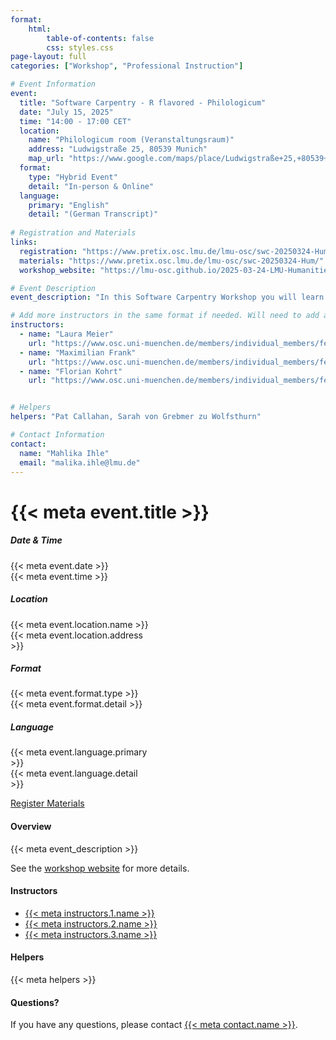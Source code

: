 ```yaml
---
format: 
    html:
        table-of-contents: false
        css: styles.css
page-layout: full
categories: ["Workshop", "Professional Instruction"]

# Event Information
event:
  title: "Software Carpentry - R flavored - Philologicum"
  date: "July 15, 2025"
  time: "14:00 - 17:00 CET"
  location:
    name: "Philologicum room (Veranstaltungsraum)"
    address: "Ludwigstraße 25, 80539 Munich"
    map_url: "https://www.google.com/maps/place/Ludwigstraße+25,+80539+München,+Germany"
  format:
    type: "Hybrid Event"
    detail: "In-person & Online"
  language:
    primary: "English"
    detail: "(German Transcript)"
  
# Registration and Materials
links:
  registration: "https://www.pretix.osc.lmu.de/lmu-osc/swc-20250324-Hum/"
  materials: "https://www.pretix.osc.lmu.de/lmu-osc/swc-20250324-Hum/"
  workshop_website: "https://lmu-osc.github.io/2025-03-24-LMU-Humanities/"

# Event Description
event_description: "In this Software Carpentry Workshop you will learn the **Unix Shell**, **Git** and **R**. This example-driven **two-day workshop** will teach core computing skills that will help you be more productive and effective. We'll alternate short tutorials with hands-on practical exercises. Participants are encouraged to help one another and to apply what they are learning to their own research problems during the workshop."

# Add more instructors in the same format if needed. Will need to add a new line in the html below as well
instructors:
  - name: "Laura Meier"
    url: "https://www.osc.uni-muenchen.de/members/individual_members/fellows/meier/index.html"
  - name: "Maximilian Frank"
    url: "https://www.osc.uni-muenchen.de/members/individual_members/fellows/frank/index.html"
  - name: "Florian Kohrt"
    url: "https://www.osc.uni-muenchen.de/members/individual_members/fellows/kohrt/index.html"


# Helpers
helpers: "Pat Callahan, Sarah von Grebmer zu Wolfsthurn"

# Contact Information
contact:
  name: "Mahlika Ihle"
  email: "malika.ihle@lmu.de"
---
```




<link rel = "stylesheet"  href = "https://cdn.jsdelivr.net/npm/bootstrap-icons@5.6.2/font/bootstrap-icons.css">

```{=html}
<h1 class="fs-1 text-primary"> {{< meta event.title >}} </h1>

<div class="d-flex flex-nowrap justify-content-center overflow-auto gap-3 py-2 px-1">
  <div class="card flex-shrink-0 border border-primary border-2" style="width:14rem;">
    <div class="card-body">
      <h5 class="card-title"><i class="bi bi-calendar-event"></i> Date &amp; Time</h5>
      <p class="card-text">{{< meta event.date >}}<br>{{< meta event.time >}}</p>
    </div>
  </div>

  <div class="card flex-shrink-0 border border-primary border-2" style="width:14rem;">
    <div class="card-body">
      <h5 class="card-title"><i class="bi bi-geo-alt"></i> Location</h5>
      <div class="location-text">
        <a href="{{< meta event.location.map_url >}}" target="_blank" style="text-decoration:none;color:inherit;">
          <div class="meta-value">{{< meta event.location.name >}}<br>{{< meta event.location.address >}}</div>
        </a>
      </div>
    </div>
  </div>

  <div class="card flex-shrink-0 border border-primary border-2" style="width:14rem;">
    <div class="card-body">
      <h5 class="card-title"><i class="bi bi-laptop"></i> Format</h5>
      <p class="card-text">{{< meta event.format.type >}}<br>{{< meta event.format.detail >}}</p>
    </div>
  </div>

  <div class="card flex-shrink-0 border border-primary border-2" style="width:14rem;">
    <div class="card-body">
      <h5 class="card-title"><i class="bi bi-translate"></i> Language</h5>
      <p class="card-text">{{< meta event.language.primary >}}<br>{{< meta event.language.detail >}}</p>
    </div>
  </div>
</div>


<div class="register-box d-flex gap-2 justify-content-center">
  <a href="{{< meta links.registration >}}" target="_blank" class="btn btn-primary btn-pop">
    <i class="bi bi-box-arrow-up-left"></i> Register
  </a>
  <a href="{{< meta links.materials >}}" target="_blank" class="btn btn-outline-primary btn-pop">
    <i class="bi bi-download"></i> Materials
  </a>
</div>

<div class="event_description">
    <h4>Overview</h4>
    <p>{{< meta event_description >}}</p>
    <p>See the <a href="{{< meta links.workshop_website >}}" target="_blank">workshop website</a> for more details.</p>
</div>

<div class="instructors">
    <h4>Instructors</h4>
    <ul>
        <li><a href="{{< meta instructors.1.url >}}" target="_blank">{{< meta instructors.1.name >}}</a></li>
        <li><a href="{{< meta instructors.2.url >}}" target="_blank">{{< meta instructors.2.name >}}</a></li>
        <li><a href="{{< meta instructors.3.url >}}" target="_blank">{{< meta instructors.3.name >}}</a></li>

    </ul>
</div>

<div class="helpers">
    <h4>Helpers</h4>
    <p>{{< meta helpers >}}</p>
</div>

<div class="contact_name">
    <h4>Questions?</h4>
    <p>If you have any questions, please contact <span class="instructor-links"><a href="mailto:{{< meta contact.email >}}">{{< meta contact.name >}}</a></span>.</p>
</div>
```